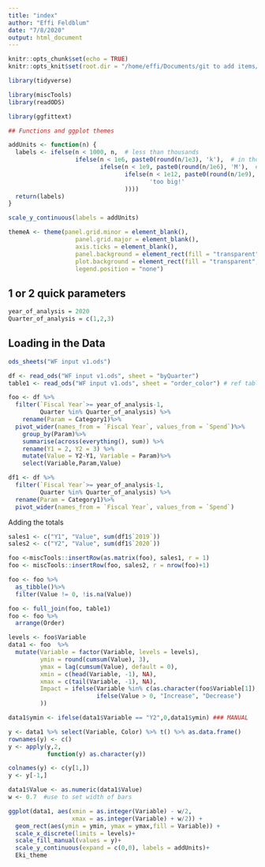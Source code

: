 ```yaml
---
title: "index"
author: "Effi Feldblum"
date: "7/8/2020"
output: html_document
---
```



```r
knitr::opts_chunk$set(echo = TRUE)
knitr::opts_knit$set(root.dir = "/home/effi/Documents/git to add items/waterflow chart _ ggplot/WaterFall Chart")

library(tidyverse)

library(miscTools)
library(readODS)

library(ggfittext)

## Functions and ggplot themes

addUnits <- function(n) {
  labels <- ifelse(n < 1000, n,  # less than thousands
                   ifelse(n < 1e6, paste0(round(n/1e3), 'k'),  # in thousands
                          ifelse(n < 1e9, paste0(round(n/1e6), 'M'),  # in millions
                                 ifelse(n < 1e12, paste0(round(n/1e9), 'B'), # in billions
                                        'too big!'
                                 ))))
  return(labels)
}

scale_y_continuous(labels = addUnits) 

themeA <- theme(panel.grid.minor = element_blank(),
                   panel.grid.major = element_blank(),
                   axis.ticks = element_blank(),
                   panel.background = element_rect(fill = "transparent",colour = NA),
                   plot.background = element_rect(fill = "transparent",colour = NA),
                   legend.position = "none")


```

## 1 or 2 quick parameters

```r
year_of_analysis = 2020
Quarter_of_analysis = c(1,2,3)
```


## Loading in the Data
```r
ods_sheets("WF input v1.ods")

df <- read_ods("WF input v1.ods", sheet = "byQuarter")
table1 <- read_ods("WF input v1.ods", sheet = "order_color") # ref table of order and color

```


```r
foo <- df %>%
  filter(`Fiscal Year`>= year_of_analysis-1,
         Quarter %in% Quarter_of_analysis) %>%
    rename(Param = Category1)%>%
  pivot_wider(names_from = `Fiscal Year`, values_from = `Spend`)%>%
    group_by(Param)%>%
    summarise(across(everything(), sum)) %>%
    rename(Y1 = 2, Y2 = 3) %>%    
    mutate(Value = Y2-Y1, Variable = Param)%>%
    select(Variable,Param,Value)

df1 <- df %>%
  filter(`Fiscal Year`>= year_of_analysis-1,
         Quarter %in% Quarter_of_analysis) %>%
  rename(Param = Category1)%>%
  pivot_wider(names_from = `Fiscal Year`, values_from = `Spend`)
```


Adding the totals
```r
sales1 <- c("Y1", "Value", sum(df1$`2019`))
sales2 <- c("Y2", "Value", sum(df1$`2020`))

foo <-miscTools::insertRow(as.matrix(foo), sales1, r = 1)
foo <- miscTools::insertRow(foo, sales2, r = nrow(foo)+1)

foo <- foo %>%
  as_tibble()%>%
  filter(Value != 0, !is.na(Value))

```


```r
foo <- full_join(foo, table1)
foo <- foo %>%
  arrange(Order)
```

```r
levels <- foo$Variable
data1 <- foo  %>%
  mutate(Variable = factor(Variable, levels = levels),
         ymin = round(cumsum(Value), 3),
         ymax = lag(cumsum(Value), default = 0),
         xmin = c(head(Variable, -1), NA),
         xmax = c(tail(Variable, -1), NA),
         Impact = ifelse(Variable %in% c(as.character(foo$Variable[1]), as.character(foo$Variable[nrow(foo)])),"Budget",
                         ifelse(Value > 0, "Increase", "Decrease")
         ))

data1$ymin <- ifelse(data1$Variable == "Y2",0,data1$ymin) ### MANUAL
```


```r
y <- data1 %>% select(Variable, Color) %>% t() %>% as.data.frame()
rownames(y) <- c()
y <- apply(y,2,
           function(y) as.character(y))

colnames(y) <- c(y[1,])
y <- y[-1,]
```

```r
data1$Value <- as.numeric(data1$Value) 
w <- 0.7  #use to set width of bars

ggplot(data1, aes(xmin = as.integer(Variable) - w/2,
                  xmax = as.integer(Variable) + w/2)) + 
  geom_rect(aes(ymin = ymin, ymax = ymax,fill = Variable)) +
  scale_x_discrete(limits = levels)+
  scale_fill_manual(values = y)+
  scale_y_continuous(expand = c(0,0), labels = addUnits)+
  Eki_theme
```











